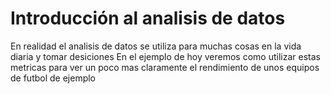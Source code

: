 # Introducción al analisis de datos

En realidad el analisis de datos se utiliza para muchas cosas en la vida diaria y tomar desiciones
En el ejemplo de hoy veremos como utilizar estas metricas para ver un poco mas claramente el rendimiento de unos equipos de futbol de ejemplo
